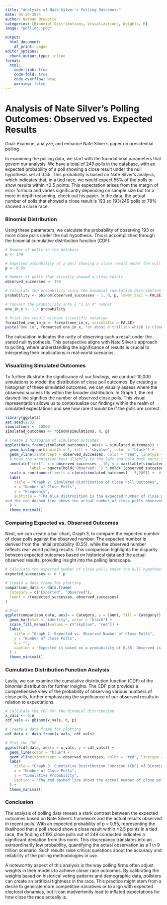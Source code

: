 ```yaml
---
title: "Analysis of Nate Silver's Polling Outcomes:"
date: 05-20-2024 
author: Nathan Bresette 
categories: [Binomial Distributions, Visualizations, Weights, R]
image: "polling.jpeg"

output:
  html_document:
    df_print: paged
editor_options:
  chunk_output_type: inline
format:
  html:
    code-link: true
    code-fold: true
    code-overflow: wrap
    warning: false
---
```

# Analysis of Nate Silver's Polling Outcomes: Observed vs. Expected Results
Goal: Examine, analyze, and enhance Nate Silver's paper on presidential polling

In examining the polling data, we start with the foundational parameters that govern our analysis. We have a total of 249 polls in the database, with an expected probability of a poll showing a close result under the null hypothesis set at 0.55. This probability is based on Nate Silver's analysis, which indicates that, in a tied race, we would expect 55% of the polls to show results within ±2.5 points. This expectation arises from the margin of error formula and varies significantly depending on sample size but for a more in depth reasoning, check out his paper. In the data, the actual number of polls that showed a close result is 193 so 193/249 polls or 78% showed a close race.

### Binomial Distribution
Using these parameters, we calculate the probability of observing 193 or more close polls under the null hypothesis. This is accomplished through the binomial cumulative distribution function (CDF):
```r
# Number of polls in the database
n <- 249

# Expected probability of a poll showing a close result under the null hypothesis
p <- 0.55

# Number of polls that actually showed a close result
observed_successes <- 193

# Calculate the probability using the binomial cumulative distribution function
probability <- pbinom(observed_successes - 1, n, p, lower.tail = FALSE)

# Convert the probability into a "1 in X" number
one_in_x <- 1 / probability

# Print the result without scientific notation
formatted_one_in_x <- format(one_in_x, scientific = FALSE)
paste("One in", formatted_one_in_x, "or about 8 trillion which is close to Nate Silver's 9 trillion probability")
```

The calculation indicates the rarity of observing such a result under the stated null hypothesis. This perspective aligns with Nate Silver's approach to polling, where understanding the significance of results is crucial to interpreting their implications in real-world scenarios.

### Visualizing Simulated Outcomes
To further illustrate the significance of our findings, we conduct 10,000 simulations to model the distribution of close poll outcomes. By creating a histogram of these simulated outcomes, we can visually assess where the observed success fits within the broader distribution. In Graph 1, the red dashed line signifies the number of observed close polls. This visual representation allows us to contextualize our findings within the realm of simulated expectations and see how rare it would be if the polls are correct.
```r
library(ggplot2)
set.seed(123)
simulations <- 10000
simulated_outcomes <- rbinom(simulations, n, p)

# Create a histogram of simulated outcomes
ggplot(data.frame(simulated_outcomes), aes(x = simulated_outcomes)) +
  geom_histogram(binwidth = 1, fill = "skyblue", color = "black") +
  geom_vline(xintercept = observed_successes, color = "red", linetype = "dashed", size = 1) +
  # Move the annotation text slightly to the left and bold both parts of the text
  annotate("text", x = observed_successes - 10, y = max(table(simulated_outcomes)) * 0.9,
           label = bquote(bold("Observed: ") * bold(.(observed_successes))), color = "red") +
  scale_x_continuous(limits = c(min(simulated_outcomes) - 5,200)) +  # Expand x-axis range
  labs(
    title = "Graph 2: Simulated Distribution of Close Poll Outcomes",
    x = "Number of Close Polls",
    y = "Frequency",
    subtitle = "The blue distrubition is the expected number of close polls from the simulation
and the red dashed line shows the actual number of close polls observed."
  ) +
  theme_minimal()
```

### Comparing Expected vs. Observed Outcomes
Next, we can create a bar chart, Graph 3, to compare the expected number of close polls against the observed number. The expected number is derived from the initial probability (0.55), while the observed number reflects real-world polling results. This comparison highlights the disparity between expected outcomes based on historical data and the actual observed results, providing insight into the polling landscape.
```r
# Calculate the expected number of close polls under the null hypothesis
expected_successes <- n * p

# Create a data frame for plotting
comparison_data <- data.frame(
  Category = c("Expected", "Observed"),
  Count = c(expected_successes, observed_successes)
)

# Plot
ggplot(comparison_data, aes(x = Category, y = Count, fill = Category)) +
  geom_bar(stat = "identity", color = "black") +
  scale_fill_manual(values = c("skyblue", "red")) +
  labs(
    title = "Graph 2: Expected vs. Observed Number of Close Polls",
    y = "Number of Close Polls",
    x = "",
    caption = "Expected is based on a probability of 0.55. Observed is the actual count."
  ) +
  theme_minimal()
```

### Cumulative Distribution Function Analysis
Lastly, we can examine the cumulative distribution function (CDF) of the binomial distribution for further insights. The CDF plot provides a comprehensive view of the probability of observing various numbers of close polls, further emphasizing the significance of our observed results in relation to expectations.
```r
# Calculate the CDF for the binomial distribution
x_vals <- 0:n
cdf_vals <- pbinom(x_vals, n, p)

# Create a data frame for plotting
cdf_data <- data.frame(x_vals, cdf_vals)

# Plot the CDF
ggplot(cdf_data, aes(x = x_vals, y = cdf_vals)) +
  geom_line(color = "blue") +
  geom_vline(xintercept = observed_successes, color = "red", linetype = "dashed", size = 1) +
  labs(
    title = "Graph 3: Cumulative Distribution Function (CDF) of Binomial Distribution",
    x = "Number of Close Polls",
    y = "Cumulative Probability",
    caption = "The red dashed line shows the actual number of close polls observed."
  ) +
  theme_minimal()
```

### Conclusion
The analysis of polling data reveals a stark contrast between the expected outcomes based on Nate Silver's framework and the actual results observed in recent polls. With an expected probability of p = 0.55, representing the likelihood that a poll should show a close result within ±2.5 points in a tied race, the finding of 193 close polls out of 249 conducted indicates a significant deviation from this norm. This discrepancy translates into an extraordinarily low probability, quantifying the actual observation as a 1 in 9 trillion scenario. Such results raise critical questions about the accuracy and reliability of the polling methodologies in use.

A noteworthy aspect of this analysis is the way polling firms often adjust weights in their models to achieve closer race outcomes. By calibrating the weights based on historical voting patterns and demographic data, pollsters can create an artificial tightness in the race. This practice might stem from a desire to generate more competitive narratives or to align with expected electoral dynamics, but it can inadvertently lead to inflated expectations for how close the race actually is.